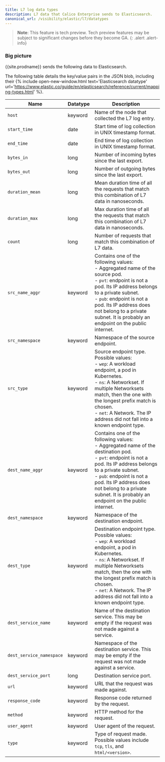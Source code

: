 ```yaml
---
title: L7 log data types
description: L7 data that Calico Enterprise sends to Elasticsearch. 
canonical_url: /visibility/elastic/l7/datatypes
---
```


>**Note**: This feature is tech preview. Tech preview features may be subject to significant changes before they become GA.
{: .alert .alert-info}

### Big picture

{{site.prodname}} sends the following data to Elasticsearch. 

The following table details the key/value pairs in the JSON blob, including their {% include open-new-window.html text='Elasticsearch datatype' url='https://www.elastic.co/guide/en/elasticsearch/reference/current/mapping-types.html' %}.

| Name                     | Datatype          | Description |
| ------------------------ | ----------------- | ----------- |
| `host`                   | keyword           | Name of the node that collected the L7 log entry. |
| `start_time`             | date              | Start time of log collection in UNIX timestamp format. |
| `end_time`               | date              | End time of log collection in UNIX timestamp format. |
| `bytes_in`               | long              | Number of incoming bytes since the last export. |
| `bytes_out`              | long              | Number of outgoing bytes since the last export. |
| `duration_mean`          | long              | Mean duration time of all the requests that match this combination of L7 data in nanoseconds. |
| `duration_max`           | long              | Max duration time of all the requests that match this combination of L7 data in nanoseconds. |
| `count`                  | long              | Number of requests that match this combination of L7 data. |
| `src_name_aggr`          | keyword           | Contains one of the following values:<br />- Aggregated name of the source pod. <br />- `pvt`: endpoint is not a pod. Its IP address belongs to a private subnet. <br />- `pub`: endpoint is not a pod. Its IP address does not belong to a private subnet. It is probably an endpoint on the public internet. |
| `src_namespace`          | keyword           | Namespace of the source endpoint. |
| `src_type`               | keyword           | Source endpoint type. Possible values:<br />- `wep`: A workload endpoint, a pod in Kubernetes.<br />- `ns`: A Networkset. If multiple Networksets match, then the one with the longest prefix match is chosen.<br />- `net`: A Network. The IP address did not fall into a known endpoint type.|
| `dest_name_aggr`         | keyword           | Contains one of the following values:<br />- Aggregated name of the destination pod. <br />- `pvt`: endpoint is not a pod. Its IP address belongs to a private subnet. <br />- `pub`: endpoint is not a pod. Its IP address does not belong to a private subnet. It is probably an endpoint on the public internet. |
| `dest_namespace`         | keyword           | Namespace of the destination endpoint. |
| `dest_type`              | keyword           | Destination endpoint type. Possible values:<br />- `wep`: A workload endpoint, a pod in Kubernetes.<br />- `ns`: A Networkset. If multiple Networksets match, then the one with the longest prefix match is chosen.<br />- `net`: A Network. The IP address did not fall into a known endpoint type.|
| `dest_service_name`      | keyword           | Name of the destination service. This may be empty if the request was not made against a service. |
| `dest_service_namespace` | keyword           | Namespace of the destination service. This may be empty if the request was not made against a service. |
| `dest_service_port`      | long              | Destination service port. |
| `url`                    | keyword           | URL that the request was made against. |
| `response_code`          | keyword           | Response code returned by the request. |
| `method`                 | keyword           | HTTP method for the request. |
| `user_agent`             | keyword           | User agent of the request. |
| `type`                   | keyword           | Type of request made. Possible values include `tcp`, `tls`, and `html/<version>`. |

